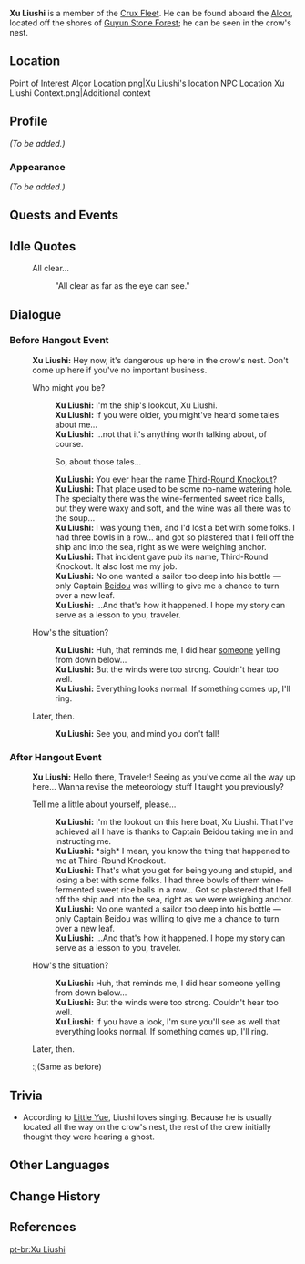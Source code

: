 {{Meta
<!-- REMOVE THIS TEMPLATE AFTER ADDING MISSING INFO -->
|missing_NPC_profile  = yes
}}
{{Character Infobox
|image            = NPC Xu Liushi.png
|type             = Open-World NPC
|region           = Liyue
|location         = Liyue
|affiliation      = The Crux
|title            = Sailor
|voiceEN          = [https://www.kibawalkervoices.com/ Kiba Walker]<ref name="Kiba Walker">Twitter: [https://twitter.com/justkibawalker/status/1356906328573288450 EN VA Self Announcement] ([https://archive.ph/ECbzC Archived])</ref>
}}
'''Xu Liushi''' is a member of the [[Crux Fleet]]. He can be found aboard the [[Alcor]], located off the shores of [[Guyun Stone Forest]]; he can be seen in the crow's nest.

==Location==
<gallery>
Point of Interest Alcor Location.png|Xu Liushi's location
NPC Location Xu Liushi Context.png|Additional context
</gallery>

==Profile==
<!-- detailed story/lore information goes here -->
''(To be added.)''

===Appearance===
''(To be added.)''

==Quests and Events==
{{Quests and Events}}

==Idle Quotes==
{{Dialogue Start}}
: {{DIcon|Idle}} All clear...
:: {{A|VO Xu Liushi 01.ogg}} "All clear as far as the eye can see."
{{Dialogue End}}

==Dialogue==
===Before Hangout Event===
{{Dialogue Start}}
:'''Xu Liushi:''' Hey now, it's dangerous up here in the crow's nest. Don't come up here if you've no important business.
:{{DIcon}} Who might you be?
::'''Xu Liushi:''' I'm the ship's lookout, Xu Liushi.
::'''Xu Liushi:''' If you were older, you might've heard some tales about me...
::'''Xu Liushi:''' ...not that it's anything worth talking about, of course.
::{{DIcon}} So, about those tales...
::'''Xu Liushi:''' You ever hear the name [[Third-Round Knockout]]?
::'''Xu Liushi:''' That place used to be some no-name watering hole. The specialty there was the wine-fermented sweet rice balls, but they were waxy and soft, and the wine was all there was to the soup...
::'''Xu Liushi:''' I was young then, and I'd lost a bet with some folks. I had three bowls in a row... and got so plastered that I fell off the ship and into the sea, right as we were weighing anchor.
::'''Xu Liushi:''' That incident gave pub its name, Third-Round Knockout. It also lost me my job.
::'''Xu Liushi:''' No one wanted a sailor too deep into his bottle &mdash; only Captain [[Beidou]] was willing to give me a chance to turn over a new leaf.
::'''Xu Liushi:''' ...And that's how it happened. I hope my story can serve as a lesson to you, traveler.
:{{DIcon}} How's the situation?
::'''Xu Liushi:''' Huh, that reminds me, I did hear [[Furong|someone]] yelling from down below...
::'''Xu Liushi:''' But the winds were too strong. Couldn't hear too well.
::'''Xu Liushi:''' Everything looks normal. If something comes up, I'll ring.
:{{DIcon}} Later, then.
::'''Xu Liushi:''' See you, and mind you don't fall!
{{Dialogue End}}

===After Hangout Event===
{{Dialogue Start}}
:'''Xu Liushi:''' Hello there, Traveler! Seeing as you've come all the way up here... Wanna revise the meteorology stuff I taught you previously?
:{{DIcon}} Tell me a little about yourself, please...
::'''Xu Liushi:''' I'm the lookout on this here boat, Xu Liushi. That I've achieved all I have is thanks to Captain Beidou taking me in and instructing me.
::'''Xu Liushi:''' *sigh* I mean, you  know the thing that happened to me at Third-Round Knockout.
::'''Xu Liushi:''' That's what you get for being young and stupid, and losing a bet with some folks. I had three bowls of them wine-fermented sweet rice balls in a row... Got so plastered that I fell off the ship and into the sea, right as we were weighing anchor.
::'''Xu Liushi:''' No one wanted a sailor too deep into his bottle &mdash; only Captain Beidou was willing to give me a chance to turn over a new leaf.
::'''Xu Liushi:''' ...And that's how it happened. I hope my story can serve as a lesson to you, traveler.
:{{DIcon}} How's the situation?
::'''Xu Liushi:''' Huh, that reminds me, I did hear someone yelling from down below...
::'''Xu Liushi:''' But the winds were too strong. Couldn't hear too well.
::'''Xu Liushi:''' If you have a look, I'm sure you'll see as well that everything looks normal. If something comes up, I'll ring.
:{{DIcon}} Later, then.
::;(Same as before)
{{Dialogue End}}

==Trivia==
* According to [[Little Yue]], Liushi loves singing. Because he is usually located all the way on the crow's nest, the rest of the crew initially thought they were hearing a ghost.

==Other Languages==
{{Other Languages
|default_hidden = 1
|en      = Xu Liushi
|zhs     = 徐六石
|zhs_rm  = Xú Liùshí
|zht     = 徐六石
|zht_rm  = Xú Liùshí
|ja      = 徐六石
|ja_rm   = Jo Rokuseki{{Assumed}}
|ko      = 서육석
|ko_rm   = Seo Yukseok
|es      = Xu Liushi
|fr      = Xu Liushi
|ru      = Сюй Люши
|th      = Xu Liushi
|vi      = Xu Liushi
|de      = Xu Liushi
|id      = Xu Liushi
|pt      = Xu Liushi
|tr      = Xu Liushi
|it      = Xu Liushi
}}

==Change History==
{{Change History|1.0}}

==References==
{{Reflist}}

[[pt-br:Xu Liushi]]